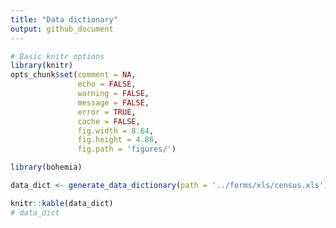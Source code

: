 ```yaml
---
title: "Data dictionary"
output: github_document
---
```



```r
# Basic knitr options
library(knitr)
opts_chunk$set(comment = NA, 
               echo = FALSE, 
               warning = FALSE, 
               message = FALSE, 
               error = TRUE, 
               cache = FALSE,
               fig.width = 8.64,
               fig.height = 4.86,
               fig.path = 'figures/')
```

```r
library(bohemia)
```

```r
data_dict <- generate_data_dictionary(path = '../forms/xls/census.xls')
```

```r
knitr::kable(data_dict)
# data_dict
```
